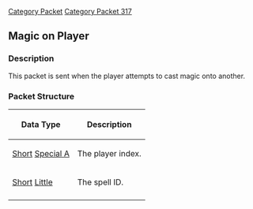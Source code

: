 [[Category Packet]]
[[Category Packet 317]]

== Magic on Player ==
=== Description ===
This packet is sent when the player attempts to cast magic onto another.

=== Packet Structure ===
{|border=2
! Data Type
! Description
|-
| [[Data Types#Standard data types|Short]] [[Data Types#Non Standard Data Types|Special A]]
| The player index.
|-
| [[Data Types#Standard data types|Short]] [[Data Types#Non Standard Data Types|Little]]
| The spell ID.
|-
|}